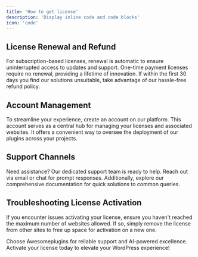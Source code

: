 ```yaml
---
title: 'How to get license'
description: 'Display inline code and code blocks'
icon: 'code'
---
```


## License Renewal and Refund

For subscription-based licenses, renewal is automatic to ensure uninterrupted access to updates and support. One-time payment licenses require no renewal, providing a lifetime of innovation. If within the first 30 days you find our solutions unsuitable, take advantage of our hassle-free refund policy.

## Account Management

To streamline your experience, create an account on our platform. This account serves as a central hub for managing your licenses and associated websites. It offers a convenient way to oversee the deployment of our plugins across your projects.

## Support Channels

Need assistance? Our dedicated support team is ready to help. Reach out via email or chat for prompt responses. Additionally, explore our comprehensive documentation for quick solutions to common queries.

## Troubleshooting License Activation

If you encounter issues activating your license, ensure you haven't reached the maximum number of websites allowed. If so, simply remove the license from other sites to free up space for activation on a new one.

Choose Awesomeplugins for reliable support and AI-powered excellence. Activate your license today to elevate your WordPress experience!
